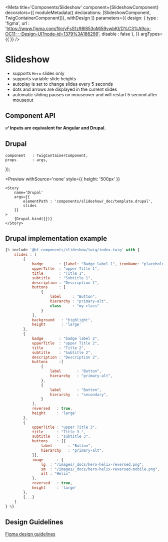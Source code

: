 

<Meta
    title='Components/Slideshow'
    component={SlideshowComponent}
    decorators={[
        moduleMetadata({ declarations: [SlideshowComponent, TwigContainerComponent]}),
        withDesign
    ]}
    parameters={{
        design: {
            type    : 'figma',
            url     : 'https://www.figma.com/file/yFsS1z98l853oMi59vwbKI/D%C3%A9co-OC11---Design-UI?node-id=1379%3A186299',
            disable : false
        },
    }}
    argTypes={{
    }}
/>

# Slideshow

- supports `Hero` slides only
- supports variable slide heights
- autoplay is set to change slides every 5 seconds
- dots and arrows are displayed in the current slides
- automatic sliding pauses on mouseover and will restart 5 second after mouseout


## Component API


**✅ Inputs are equivalent for Angular and Drupal.**

<Props of={SlideshowComponent} />

## Drupal

    component   : TwigContainerComponent,
    props       : args,
});

<Preview
    withSource='none'
    style={{ height: '500px' }}
>
    <Story
        name='Drupal'
        args={{
            elementPath : 'components/slideshow/_doc/template.drupal',
            slides
        }}
    >
        {Drupal.bind({})}
    </Story>
</Preview>


## Drupal implementation example

```jsx
{% include '@bf-components/slideshow/twig/index.twig' with {
    slides : [
        {
            badge       : {label: "Badge label 1", iconName: "placeholder"},
            upperTitle  : "upper Title 1",
            title       : "Title 1",
            subtitle    : "Subtitle 1",
            description : "Description 1",
            buttons     : [
                {
                    label     : "Button",
                    hierarchy : "primary-alt",
                    class     : "my-class"
                }
            ],
            background   : "highlight",
            height       : 'large'
        },
        {
            badge       : "badge label 2",
            upperTitle  : "upper Title 2",
            title       : "Title 2",
            subtitle    : "Subtitle 2",
            description : "Description 2",
            buttons     :[
                {
                    label       : "Button",
                    hierarchy   : "primary-alt",
                },
                {
                    label       : "Button",
                    hierarchy   : "secondary",
                }
            ],
            reversed   : true,
            height     : 'large'
        },
        {
            upperTitle : "upper Title 3",
            title      : "Title 3 ",
            subtitle   : "subtitle 3",
            buttons    : [{
                label       : "Button",
                hierarchy   : "primary-alt",
            }],
            image      : {
                lg  : "/images/_docs/hero-helix-reversed.png",
                sm  : "/images/_docs/hero-helix-reversed-mobile.png",
                alt : "Helix"
            },
            reversed   : true,
            height     : 'large'
        },
        {...}
    ]
} %}

```


## Design Guidelines

[Figma design guidelines](https://www.figma.com/file/yFsS1z98l853oMi59vwbKI/D%C3%A9co-OC11---Design-UI?node-id=1379%3A186299)